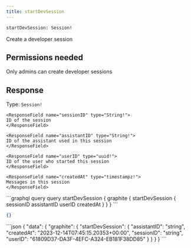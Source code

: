 ```yaml
---
title: startDevSession
---
```


```graphql
startDevSession: Session!
```

Create a developer session

## Permissions needed

Only admins can create developer sessions



## Response

Type: `Session!`





    
    <ResponseField name="sessionID" type="String!">
    ID of the session
    </ResponseField>
    
    <ResponseField name="assistantID" type="String!">
    ID of the assistant used in this session
    </ResponseField>
    
    <ResponseField name="userID" type="uuid!">
    ID of the user who started this session
    </ResponseField>
    
    <ResponseField name="createdAt" type="timestampz!">
    Messages in this session
    </ResponseField>
    



<RequestExample>
```graphql query
query startDevSession {
  graphite {
    startDevSession {
      sessionID
      assistantID
      userID
      createdAt
    }
  }
}
```

```json variables
{}
```
</RequestExample>

<ResponseExample>
```json
{
  "data": {
    "graphite": {
      "startDevSession": {
        "assistantID": "string",
        "createdAt": "2023-12-14T07:45:15.20353+00:00",
        "sessionID": "string",
        "userID": "61809D37-DA3F-4EFC-A324-EB181F38DD85"
      }
    }
  }
}
```
</ResponseExample>
